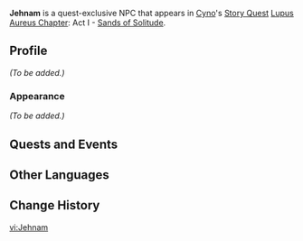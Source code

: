 {{Meta
|missing_NPC_profile  = yes
}}
{{Character Infobox
|type             = Quest NPC
|image            = NPC Jehnam.png
|region           = Sumeru
|location         = Sumeru
|affiliation      = Corps of Thirty
|title            = Mercenary, Corps of Thirty
|ancestry         = <!-- Clan/family -->
|father           = 
|mother           = 
|spouse           = 
|sibling          = 
|siblingNote      = 
|child            = 
|relative         = 
|voiceEN          = 
|voiceCN          = 
|voiceJP          = 
|dialoguereward   = 
}}
'''Jehnam''' is a quest-exclusive NPC that appears in [[Cyno]]'s [[Story Quest]] [[Lupus Aureus Chapter]]: Act I - [[Sands of Solitude]].

==Profile==
''(To be added.)''

===Appearance===
''(To be added.)''

==Quests and Events==
{{Quests and Events}}

==Other Languages==
{{Other Languages
|default_hidden = 1
|en      = Jehnam
|zhs     = 杰赫南
|zhs_rm  = Jiéhènán
|zht     = 傑赫南
|zht_rm  = Jiéhènán
|ja      = ジャハンナム
|ja_rm   = Jahannamu
|ko      = 제흐남
|es      = Yehnam
|fr      = Jehnam
|ru      = Джехнам
|th      = Jehnam
|vi      = Jehnam
|de      = Jehnam
|id      = Jehnam
|pt      = Jehnam
|tr      = Jehnam
|it      = Jehnam
}}

==Change History==
{{Change History|3.1}}

[[vi:Jehnam]]